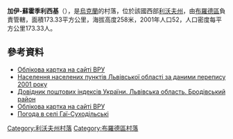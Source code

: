 {{coord|50|1|41|N|25|8|54|E|scale:100000|display=title}}

'''加伊-蘇霍季利西基'''（{{lang-uk|Гаї-Суходільські}}），是[[烏克蘭|烏克蘭]]的村落，位於該國西部[[利沃夫州|利沃夫州]]，由[[布羅德區|布羅德區]]負責管轄，面積173.33平方公里，海拔高度258米，2001年人口52，人口密度每平方公里173.33人。

==參考資料==
*[http://w1.c1.rada.gov.ua/pls/z7503/A005?rdat1=22.07.2014&rf7571=19135 Облікова картка на сайті ВРУ]{{Wayback|url=http://w1.c1.rada.gov.ua/pls/z7503/A005?rdat1=22.07.2014&rf7571=19135 |date=20190128082844 }}
*[http://pop-stat.mashke.org/ukraine-census-2001/lvivska.htm Населення населених пунктів Львівської області за даними перепису 2001 року]{{Wayback|url=http://pop-stat.mashke.org/ukraine-census-2001/lvivska.htm |date=20170903165308 }}
*[http://www.uaidx.com/13/281/index Довідник поштових індексів України. Львівська область. Бродівський район]{{Wayback|url=http://www.uaidx.com/13/281/index |date=20160202002802 }}
* [http://w1.c1.rada.gov.ua/pls/z7503/A005?rdat1=22.07.2014&rf7571=19135 Облікова картка на сайті ВРУ]{{Wayback|url=http://w1.c1.rada.gov.ua/pls/z7503/A005?rdat1=22.07.2014&rf7571=19135 |date=20190128082844 }}
* [http://weather.in.ua/ua/l'vovskaja/4762 Погода в селі Гаї-Суходільські]{{Wayback|url=http://weather.in.ua/ua/l'vovskaja/4762 |date=20160305100109 }}

{{DEFAULTSORT:Гаї-Суходільські}}
[[Category:利沃夫州村落|Category:利沃夫州村落]]
[[Category:布羅德區村落|Category:布羅德區村落]]


{{Lviv-geo-stub}}